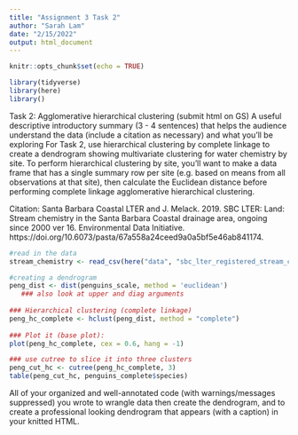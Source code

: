 ```yaml
---
title: "Assignment 3 Task 2"
author: "Sarah Lam"
date: "2/15/2022"
output: html_document
---
```


```r
knitr::opts_chunk$set(echo = TRUE)

library(tidyverse)
library(here)
library()
```

Task 2: Agglomerative hierarchical clustering (submit html on GS)
A useful descriptive introductory summary (3 - 4 sentences) that helps the audience understand the data (include a citation as necessary) and what you’ll be exploring
For Task 2, use hierarchical clustering by complete linkage to create a dendrogram showing multivariate clustering for water chemistry by site.
To perform hierarchical clustering by site, you’ll want to make a data frame that has a single summary row per site (e.g. based on means from all observations at that site), then calculate the Euclidean distance before performing complete linkage agglomerative hierarchical clustering. 

Citation: Santa Barbara Coastal LTER and J. Melack. 2019. SBC LTER: Land: Stream chemistry in the Santa Barbara Coastal drainage area, ongoing since 2000 ver 16. Environmental Data Initiative. https://doi.org/10.6073/pasta/67a558a24ceed9a0a5bf5e46ab841174. 

```r
#read in the data 
stream_chemistry <- read_csv(here("data", "sbc_lter_registered_stream_chemistry.csv"))
```

```r
#creating a dendrogram
peng_dist <- dist(penguins_scale, method = 'euclidean') 
   ### also look at upper and diag arguments
 
### Hierarchical clustering (complete linkage)
peng_hc_complete <- hclust(peng_dist, method = "complete")
 
### Plot it (base plot):
plot(peng_hc_complete, cex = 0.6, hang = -1)
```

```r
### use cutree to slice it into three clusters
peng_cut_hc <- cutree(peng_hc_complete, 3)
table(peng_cut_hc, penguins_complete$species)
```

All of your organized and well-annotated code (with warnings/messages suppressed) you wrote to wrangle data then create the dendrogram, and to create a professional looking dendrogram that appears (with a caption) in your knitted HTML.  

